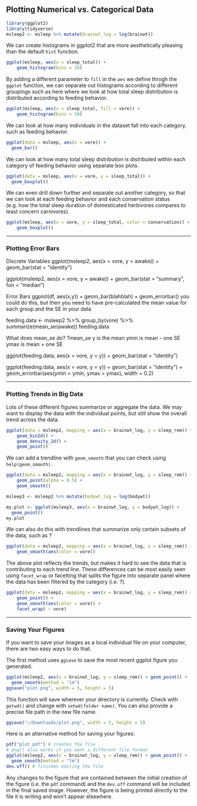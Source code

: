 ## Plotting Numerical vs. Categorical Data

```r
library(ggplot2)
library(tidyverse)
msleep2 <- msleep %>% mutate(brainwt_log = log(brainwt))
```

We can create histograms in ggplot2 that are more aesthetically pleasing than the default `hist` function.

```r
ggplot(msleep, aes(x = sleep_total)) +
    geom_histogram(bins = 10)
```

By adding a different parameter to `fill` in the `aes` we define throgh the `ggplot` function, we can separate out histograms according to different groupings such as here where we look at how total sleep distribution is distributed according to feeding behavior.

```r
ggplot(msleep, aes(x = sleep_total, fill = vore)) +
    geom_histogram(bins = 10)
```

We can look at how many individuals in the dataset fall into each category, such as feeding behavior.

```r
ggplot(data = msleep, aes(x = vore)) + 
  geom_bar()
```

We can look at how many total sleep distribution is distributed within each category of feeding behavior using separate box plots.

```r
ggplot(data = msleep, aes(x = vore, y = sleep_total)) + 
  geom_boxplot()
```

We can even drill down further and separate out another category, so that we can look at each feeding behavior and each conservation status (e.g. how the total sleep duration of domesticated herbivores compares to least concern carnivores).

```r
ggplot(msleep, aes(x = vore, y = sleep_total, color = conservation)) +
    geom_boxplot() 
```

------

### Plotting Error Bars

Discrete Variables
ggplot(msleep2, aes(x = vore, y = awake)) + 
  geom_bar(stat = "identity") 

ggplot(msleep2, aes(x = vore, y = awake)) + 
  geom_bar(stat = "summary", fun = "median")

Error Bars
ggplot(df, aes(x,y)) + geom_bar(blahblah) + geom_errorbar()
you could do this, but then you need to have pre-calculated
the mean value for each group and the SE in your data

feeding.data <- msleep2 %>% group_by(vore) %>% 
  summarize(mean_se(awake))
feeding.data

What does mean_se do?
?mean_se
y is the mean
ymin is mean - one SE
ymax is mean + one SE

ggplot(feeding.data, aes(x = vore, y = y)) + 
  geom_bar(stat = "identity")

ggplot(feeding.data, aes(x = vore, y = y)) + 
  geom_bar(stat = "identity") + 
  geom_errorbar(aes(ymin = ymin, ymax = ymax),
                width = 0.2)

------

### Plotting Trends in Big Data

Lots of these different figures summarize or aggregate the data. We may want to display the data with the individual points, but still show the overall trend across the data.

```r
ggplot(data = msleep2, mapping = aes(x = brainwt_log, y = sleep_rem)) +
    geom_bin2d() +
    geom_density_2d() +
    geom_point()
```

We can add a trendline with `geom_smooth` that you can check using `help(geom_smooth)`.

```r
ggplot(data = msleep2, mapping = aes(x = brainwt_log, y = sleep_rem)) +
    geom_point(alpha = 0.5) +
    geom_smooth()

msleep3 <- msleep2 %>% mutate(bodywt_log = log(bodywt))

my.plot <- ggplot(msleep3, aes(x = brainwt_log, y = bodywt_log)) + 
  geom_point()
my.plot

```

We can also do this with trendlines that summarize only certain subsets of the data, such as ?

```r
ggplot(data = msleep2, mapping = aes(x = brainwt_log, y = sleep_rem)) +
    geom_smooth(aes(color = vore)) 
```

The above plot reflects the trends, but makes it hard to see the data that is contributing to each trend line. These differences can be most easily seen using `facet_wrap` or facetting that splits the figure into separate panel where the data has been filtered by the category (i.e. ?).

```r
ggplot(data = msleep2, mapping = aes(x = brainwt_log, y = sleep_rem)) +
    geom_point() +
    geom_smooth(aes(color = vore)) +
    facet_wrap( ~ vore)
```

------

### Saving Your Figures

If you want to save your images as a local individual file on your computer, there are two easy ways to do that.

The first method uses `ggsave` to save the most recent ggplot figure you generated.

```r
ggplot(msleep2, aes(x = brainwt_log, y = sleep_rem)) + geom_point() +
  geom_smooth(method = "lm")
ggsave("plot.png", width = 5, height = 5)
```

This function will save wherever your directory is currently. Check with `getwd()` and change with `setwd(folder name)`. You can also provide a precise file path in the new file name.

```r
ggsave("~/Downloads/plot.png", width = 5, height = 5)
```

Here is an alternative method for saving your figures:

```r
pdf("plot.pdf") # creates the file
# png() also works if you want a different file format
ggplot(msleep2, aes(x = brainwt_log, y = sleep_rem)) + geom_point() +
  geom_smooth(method = "lm")
dev.off() # finishes editing the file
```

Any changes to the figure that are contained between the initial creation of the figure (i.e. the `pdf` command) and the `dev.off` command will be included in the final saved image. However, the figure is being printed directly to the file it is writing and won't appear elsewhere.

